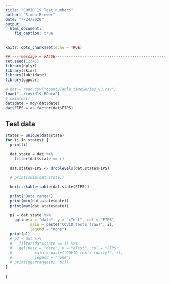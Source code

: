 ```yaml
---
title: "COVID 19 Test numbers"
author: "Simon Brewer"
date: "7/24/2020"
output:
  html_document:
    fig_caption: true
---
```


```r
knitr::opts_chunk$set(echo = TRUE)
```

```r
## ----message = FALSE----------------------------------------------------------
set.seed(12345)
library(dplyr)
library(skimr)
library(lubridate)
library(ggpubr)
```

```r
# dat = read.csv("countyTable_timeSeries_v3.csv")
load("../covid19.RData")
# skim(dat)
dat$date = mdy(dat$date)
dat$FIPS = as.factor(dat$FIPS)
```

## Test data

```r
states = unique(dat$state)
for (i in states) {
  print(i)
  
  dat.state = dat %>% 
    filter(dat$state == i)

  dat.state$FIPS <- droplevels(dat.state$FIPS)
  
  # print(skim(dat.state))
  
  knitr::kable(table(dat.state$FIPS))
  
  print("Date range")
  print(min(dat.state$date))
  print(max(dat.state$date))
  
  p1 = dat.state %>%
    ggline(x = "date", y = "cTest", col = "FIPS",
           main = paste("COVID tests (raw)", i),
           legend = "none")
  print(p1)
  # p2 = dat %>% 
  #   filter(dat$state == i) %>%
  #   ggline(x = "date", y = "dTest", col = "FIPS",
  #          main = paste("COVID tests (daily)", i),
  #          legend = "none")
  # print(ggarrange(p1, p2))
}
```
}

